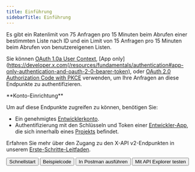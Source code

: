```yaml
---
title: Einführung
sidebarTitle: Einführung
---
```



Es gibt ein Ratenlimit von 75 Anfragen pro 15 Minuten beim Abrufen einer bestimmten Liste nach ID und ein Limit von 15 Anfragen pro 15 Minuten beim Abrufen von benutzereigenen Listen.

Sie können [OAuth 1.0a User Context](/de/resources/fundamentals/authentication), \[App only]\(https://developer.x.com(/resources/fundamentals/authentication#app-only-authentication-and-oauth-2-0-bearer-token), oder [OAuth 2.0 Authorization Code with PKCE](de/resources/fundamentals/authentication#oauth-2-0-authorization-code-flow-with-pkce-2) verwenden, um Ihre Anfragen an diese Endpunkte zu authentifizieren.

<Note>
  **Konto-Einrichtung**

  Um auf diese Endpunkte zugreifen zu können, benötigen Sie:

  - Ein genehmigtes [Entwicklerkonto](https://developer.x.com/en/portal/petition/essential/basic-info).
  - Authentifizierung mit den Schlüsseln und Token einer [Entwickler-App](/de/resources/fundamentals/developer-apps), die sich innerhalb eines [Projekts](/de/resources/fundamentals/projects) befindet.

  Erfahren Sie mehr über den Zugang zu den X-API v2-Endpunkten in unserem [Erste-Schritte-Leitfaden](/de/x-api/getting-started/getting-access).
</Note>

<div className="flex space-x-2">
  <Button href="/de/x-api/lists/manage-lists/quickstart">
    Schnellstart
  </Button>

  <Button href="https://github.com/xdevplatform/Twitter-API-v2-sample-code">
    Beispielcode
  </Button>

  <Button href="https://app.getpostman.com/run-collection/9956214-784efcda-ed4c-4491-a4c0-a26470a67400">
    In Postman ausführen
  </Button>

  <Button href="https://developer.x.com/apitools/api?endpoint=/2/lists/%7Bid%7D&method=get">
    Mit API Explorer testen
  </Button>
</div>
